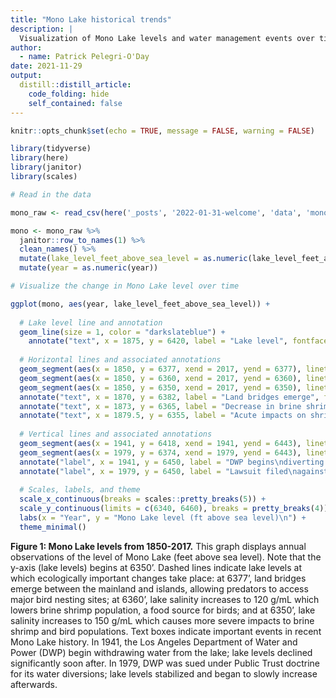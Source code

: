 ```yaml
---
title: "Mono Lake historical trends"
description: |
  Visualization of Mono Lake levels and water management events over time
author:
  - name: Patrick Pelegri-O'Day
date: 2021-11-29
output:
  distill::distill_article:
    code_folding: hide
    self_contained: false
---
```



```r
knitr::opts_chunk$set(echo = TRUE, message = FALSE, warning = FALSE)

library(tidyverse)
library(here)
library(janitor)
library(scales)
```

```r
# Read in the data

mono_raw <- read_csv(here('_posts', '2022-01-31-welcome', 'data', 'mono_lake_annual_levels.csv'), skip = 4) # skip the first four lines of the .csv, which do not contain observations

mono <- mono_raw %>% 
  janitor::row_to_names(1) %>%  
  clean_names() %>% 
  mutate(lake_level_feet_above_sea_level = as.numeric(lake_level_feet_above_sea_level)) %>%  
  mutate(year = as.numeric(year)) 

```

```r
# Visualize the change in Mono Lake level over time

ggplot(mono, aes(year, lake_level_feet_above_sea_level)) +
  
  # Lake level line and annotation
  geom_line(size = 1, color = "darkslateblue") +
    annotate("text", x = 1875, y = 6420, label = "Lake level", fontface = "bold", color = "darkslateblue", size = 4, alpha = 0.9) + 
 
  # Horizontal lines and associated annotations
  geom_segment(aes(x = 1850, y = 6377, xend = 2017, yend = 6377), linetype = "dashed", color = "salmon3", size = 0.4) + 
  geom_segment(aes(x = 1850, y = 6360, xend = 2017, yend = 6360), linetype = "dashed", color = "mediumpurple3", size = 0.4) +
  geom_segment(aes(x = 1850, y = 6350, xend = 2017, yend = 6350), linetype = "dashed", color = "firebrick3", size = 0.4) +
  annotate("text", x = 1870, y = 6382, label = "Land bridges emerge", fontface = "bold", color = "salmon3", size = 3, alpha = 0.9) +
  annotate("text", x = 1873, y = 6365, label = "Decrease in brine shrimp", fontface = "bold", color = "mediumpurple3", size = 3, alpha = 0.9) +
  annotate("text", x = 1879.5, y = 6355, label = "Acute impacts on shrimp & birds", fontface = "bold", color = "firebrick3", size = 3, alpha = 0.7) +
  
  # Vertical lines and associated annotations
  geom_segment(aes(x = 1941, y = 6418, xend = 1941, yend = 6443), linetype = "twodash", color = "gray50", alpha = 0.3, size = 0.25) +
  geom_segment(aes(x = 1979, y = 6374, xend = 1979, yend = 6443), linetype = "twodash", color = "gray50", alpha = 0.3, size = 0.25) +
  annotate("label", x = 1941, y = 6450, label = "DWP begins\ndiverting water", fontface = "bold", color = "gray25", size = 3, fill = "snow1") +
  annotate("label", x = 1979, y = 6450, label = "Lawsuit filed\nagainst DWP", fontface = "bold", color = "gray25", size = 3, fill = "snow1") +
  
  # Scales, labels, and theme
  scale_x_continuous(breaks = scales::pretty_breaks(5)) +
  scale_y_continuous(limits = c(6340, 6460), breaks = pretty_breaks(4)) +
  labs(x = "Year", y = "Mono Lake level (ft above sea level)\n") +
  theme_minimal()
```

**Figure 1: Mono Lake levels from 1850-2017.** This graph displays annual observations of the level of Mono Lake (feet above sea level). Note that the y-axis (lake levels) begins at 6350'. Dashed lines indicate lake levels at which ecologically important changes take place: at 6377', land bridges emerge between the mainland and islands, allowing predators to access major bird nesting sites; at 6360', lake salinity increases to 120 g/mL which lowers brine shrimp population, a food source for birds; and at 6350', lake salinity increases to 150 g/mL which causes more severe impacts to brine shrimp and bird populations. Text boxes indicate important events in recent Mono Lake history. In 1941, the Los Angeles Department of Water and Power (DWP) begin withdrawing water from the lake; lake levels declined significantly soon after. In 1979, DWP was sued under Public Trust doctrine for its water diversions; lake levels stabilized and began to slowly increase afterwards.
